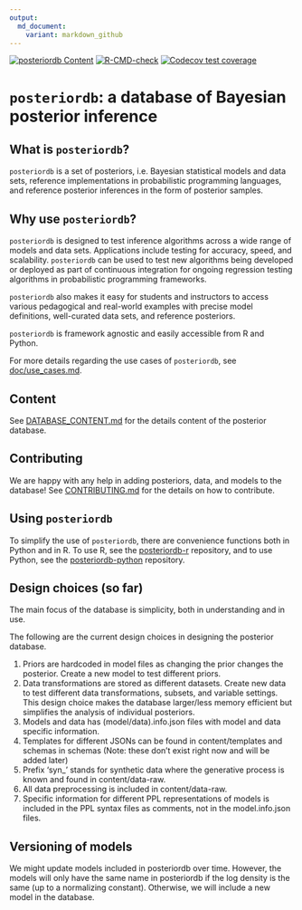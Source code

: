 ```yaml
---
output:
  md_document:
    variant: markdown_github
---
```


<!-- README.md is generated from README.Rmd. Please edit that file -->

[![posteriordb Content](https://github.com/stan-dev/posteriordb/actions/workflows/posteriordb_content.yml/badge.svg)](https://github.com/stan-dev/posteriordb/actions/workflows/posteriordb_content.yml) [![R-CMD-check](https://github.com/stan-dev/posteriordb-r/actions/workflows/check-release.yaml/badge.svg)](https://github.com/stan-dev/posteriordb-r/actions/workflows/check-release.yaml) [![Codecov test coverage](https://codecov.io/gh/stan-dev/posteriordb-r/branch/main/graph/badge.svg)](https://codecov.io/gh/stan-dev/posteriordb-r?branch=main)


# `posteriordb`: a database of Bayesian posterior inference

## What is `posteriordb`?

`posteriordb` is a set of posteriors, i.e. Bayesian statistical models and data sets, reference implementations in probabilistic programming languages, and reference posterior inferences in the form of posterior samples.

## Why use `posteriordb`?

`posteriordb` is designed to test inference algorithms across a wide range of models and data sets.  Applications include testing for accuracy, speed, and scalability. `posteriordb` can be used to test new algorithms being developed or deployed as part of continuous integration for ongoing regression testing algorithms in probabilistic programming frameworks.

`posteriordb` also makes it easy for students and instructors to access various pedagogical and real-world examples with precise model definitions, well-curated data sets, and reference posteriors.

`posteriordb` is framework agnostic and easily accessible from R and Python.

For more details regarding the use cases of  `posteriordb`, see [doc/use_cases.md](https://github.com/stan-dev/posteriordb/blob/master/doc/use_cases.md).


## Content

See [DATABASE_CONTENT.md](https://github.com/stan-dev/posteriordb/blob/master/doc/DATABASE_CONTENT.md) for the details content of the posterior database.

## Contributing

We are happy with any help in adding posteriors, data, and models to the database! See [CONTRIBUTING.md](https://github.com/stan-dev/posteriordb/blob/master/doc/CONTRIBUTING.md) for the details on how to contribute.


## Using `posteriordb`

To simplify the use of `posteriordb`, there are convenience functions both in Python and in R. To use R, see the [posteriordb-r](https://github.com/stan-dev/posteriordb-r) repository, and to use Python, see the [posteriordb-python](https://github.com/stan-dev/posteriordb-python) repository.


## Design choices (so far)
The main focus of the database is simplicity, both in understanding and in use.

The following are the current design choices in designing the posterior database.

1. Priors are hardcoded in model files as changing the prior changes the posterior.
   Create a new model to test different priors.
1. Data transformations are stored as different datasets.
   Create new data to test different data transformations, subsets, and variable settings. This design choice makes the database larger/less memory efficient but simplifies the analysis of individual posteriors.
1. Models and data has (model/data).info.json files with model and data specific information.
1. Templates for different JSONs can be found in content/templates and schemas in schemas (Note: these don't exist right now and will be added later)
1. Prefix 'syn_' stands for synthetic data where the generative process is known and found in content/data-raw.
1. All data preprocessing is included in content/data-raw.
1. Specific information for different PPL representations of models is included in the PPL syntax files as comments, not in the model.info.json files.

## Versioning of models
We might update models included in posteriordb over time. However, the models will only have the same name in posteriordb if the log density is the same (up to a normalizing constant). Otherwise, we will include a new model in the database.
